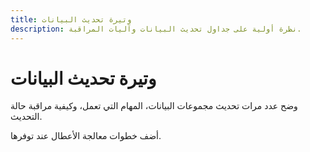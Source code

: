 ```yaml
---
title: وتيرة تحديث البيانات
description: نظرة أولية على جداول تحديث البيانات وآليات المراقبة.
---
```


# وتيرة تحديث البيانات

وضح عدد مرات تحديث مجموعات البيانات، المهام التي تعمل، وكيفية مراقبة حالة التحديث.

أضف خطوات معالجة الأعطال عند توفرها.
